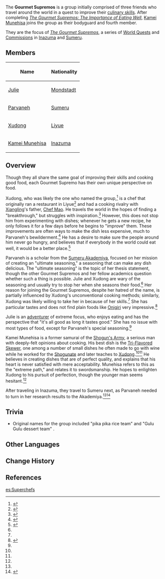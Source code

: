 {{About|the faction|the series of World Quest and Commissions|The Gourmet Supremos}}
{{Faction Infobox
|image        = World Quest Gourmet Supremos, Assemble!.png
|leader       = [[Xudong]] (Self-Proclaimed)
}}
The '''Gourmet Supremos''' is a group initially comprised of three friends who travel around the world in a quest to improve their [[Cooking|culinary skills]]. After completing ''[[The Gourmet Supremos: The Importance of Eating Well]]'', [[Kamei Munehisa]] joins the group as their bodyguard and fourth member.

They are the focus of ''[[The Gourmet Supremos]]'', a series of [[World Quests]] and [[Commissions]] in [[Inazuma]] and [[Sumeru]].

==Members==
{| class="wikitable"
! Name !! Nationality
|-
| [[Julie]] || [[Mondstadt]]
|-
| [[Parvaneh]] || [[Sumeru]]
|-
| [[Xudong]] || [[Liyue]]
|-
| [[Kamei Munehisa]] || [[Inazuma]]
|}

==Overview==
{{Quote
|quote   = Making food with unknown ingredients is the principle of Gourmet Supremos.
|speaker = [[Xudong]]
|source  = [[The Gourmet Supremos: On the Road]]
}}
Though they all share the same goal of improving their skills and cooking good food, each Gourmet Supremo has their own unique perspective on food.

Xudong, who was likely the one who named the group,<ref name="OTR">{{Ref/Quest|The Gourmet Supremos: On the Road}}</ref> is a chef that originally ran a restaurant in Liyue<ref name="CO">{{Ref/Quest|The Gourmet Supremos: Cook-Off}}</ref> and had a cooking rivalry with [[Xiangling]]'s father, [[Chef Mao]]. He travels the world in the hopes of finding a "breakthrough," but struggles with inspiration.<ref name="BT">{{Ref/Quest|The Gourmet Supremos: Breakthrough Thinking}}</ref> However, this does not stop him from experimenting with dishes; whenever he gets a new recipe, he only follows it for a few days before he begins to "improve" them. These improvements are often ways to make the dish less expensive, much to Parvaneh's bewilderment.<ref name="FQ">{{Ref/Quest|The Gourmet Supremos: Foodie Quiz}}</ref> He has a desire to make sure the people around him never go hungry, and believes that if everybody in the world could eat well, it would be a better place.<ref name="TIOEW">{{Ref/Quest|The Gourmet Supremos: The Importance of Eating Well}}</ref>

Parvaneh is a scholar from the [[Sumeru Akademiya]], focused on her mission of creating an "ultimate seasoning," a seasoning that can make any dish delicious. The "ultimate seasoning" is the topic of her thesis statement, though the other Gourmet Supremos and her fellow academics question whether such a thing is possible. Julie and Xudong are wary of the seasoning and usually try to stop her when she seasons their food.<ref name="OTR" /> Her reason for joining the Gourmet Supremos, despite her hatred of the name, is partially influenced by Xudong's unconventional cooking methods; similarly, Xudong was likely willing to take her in because of her skills.<ref name="FQ" /> She has particular tastes and does not find plain foods like [[Onigiri]] very impressive.<ref name="DD">{{Ref/Quest|The Gourmet Supremos: The Deep Divers}}</ref>

Julie is an [[Adventurers' Guild|adventurer]] of extreme focus, who enjoys eating and has the perspective that "it's all good as long it tastes good." She has no issue with most types of food, except for Parvaneh's special seasoning.<ref name="DD" />

Kamei Munehisa is a former samurai of the [[Shogun's Army]], a serious man with deeply-felt opinions about cooking. His best dish is the [[Tri-Flavored Skewer]], one among a number of small dishes he often made to go with wine while he worked for the [[Shogunate]] and later teaches to [[Xudong]].<ref name="CO" /><ref name="FQ" /> He believes in creating dishes that are of perfect quality, and explains that his heart is never satisfied with mere acceptability. Munehisa refers to this as the "extreme path," and relates it to swordsmanship. He hopes to enlighten Xudong to his pursuit of perfection, though the younger man seems hesitant.<ref name="CO" />

After traveling in Inazuma, they travel to Sumeru next, as Parvaneh needed to turn in her research results to the Akademiya.<ref name="TIOEW" /><ref name="WOD">{{Ref/Quest|Gourmet Supremos: Within Our Duties}}</ref>

==Trivia==
* Original names for the group included "pika pika rice team" {{Lang|zh=噼咔噼咔饭饭队|zh_rm=Pīkāpīkā Fànfàn Duì|zh_tl=Boom-Boom Shaka-Laka Rice-Rice Team}} and "Gulu Gulu dessert team" {{Lang|zh=咕噜咕噜甜甜队|zh_rm=Gūlūgūlū Tiántián Duì|zh_tl=Hungry-Hungry Sweet-Sweet Team}}.

==Other Languages==
{{Other Languages
|en      = Gourmet Supremos
|zhs     = 全能美食队
|zhs_rm  = Quánnéng Měishí Duì
|zht     = 全能美食隊
|zht_rm  = Quánnéng Měishí Duì
|zh_tl   = Omnipotent Gourmet Team
|ja      = 全能グルメチーム
|ja_rm   = Zennou Gurume Chiimu
|ja_tl   = Omnipotent Gourmet Team
|ko      = {{tt|미식|美食}} 어벤져스
|ko_note = {{Lang|''Eobenjyeoseu''|ko=어벤져스}} is a Korean transcription of the English word "avengers." It is a slang to refer to a dream team of heroes, originating from the American film ''Marvel's The Avengers'' (2012).
|ko_tl   = Gourmet Avengers
|es      = Superchefs
|es_tl   = Superchefs
|fr      = Gourmets suprêmes
|fr_tl   = Supreme Gourmets
|ru      = Всеядные гурманы
|ru_tl   = Omnivorous Gourmets
|th      = ทีมสุดยอดนักชิม
|th_rm   = Thim sut yot nak chim
|th_tl   = 
|vi      = {{tt|Đội|隊}} {{tt|Ẩm Thực|飲食}} {{tt|Toàn Năng|全能}}
|vi_tl   = Almighty Culinary Team
|de      = Vielseitige Feinschmecker
|de_tl   = Versatile Gourmets
|id      = Gourmet Supremos
|pt      = Os Supremos Gourmet
|pt_tl   = 
|tr      = Üstün Gurmeler
|tr_tl   = 
|it      = Chef supremi
|it_tl   = Supreme Chefs
}}

==Change History==
{{Change History|introduced=2.0}}

==References==
{{Reflist|2}}

[[es:Superchefs]]